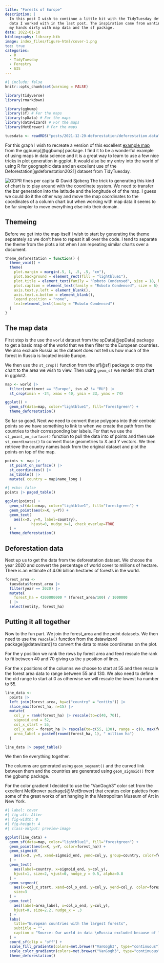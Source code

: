 ```yaml
---
title: "Forests of Europe"
description: |
  In this post I wish to continue a little bit with the TidyTuesday deforestation
  data I worked with in the last post. The inspiration came from wanting to get 
  my hands dirty with map data and the sf package.
date: 2022-01-10
bibliography: library.bib
image: index_files/figure-html/cover-1.png
toc: true
categories:
  - R
  - TidyTuesday
  - Forestry
  - GIS
---
```


```r
#| include: false
knitr::opts_chunk$set(warning = FALSE)

library(tidyverse)
library(rmarkdown)

library(ggbump)
library(sf) # For the maps
library(spData) # For the maps
library(datawizard) # For the maps
library(MetBrewer) # For the maps

tuesdata <- readRDS("posts/2021-12-20-deforestation/deforestation.data")
```

For this graph I wish to recreate a version of this excellent [example
map](https://github.com/davidsjoberg/ggbump#sigmoid-curves-examples) from the
ggbump[@ggbump] package. I find it to be a wonderful example of using maps in
data science and it is a great way to learn to use a few nice tricks in plot
generation in ggplot. It would also be my entry into the world of using R for
geographic data and an excellent use of the Deforestation[@deforestation2021]
dataset from TidyTuesday.

![GDPR fines per capita © David Sjoberg](ranking_gdpr.png) The trick to
generating this kind of chart is to play around with the coordinate system. We
need to transfer the bar generation into the latitude and the longitude of of
the map. I guess we could do it the other way and move the map coordinates to
the coordinates of a column chart but when working with map data it seems to be
far simpler to move everything else into their domain.

## Themeing

Before we get into the map itself I wish to start by generating the theme
separately so we don't have to repeat it all over the code. I tend to separate
the theme from the plots a lot when I am repeating similar charts over a
document.

```r
theme_deforestation = function() {
  theme_void() +
  theme(
    plot.margin = margin(.5, 1, .5, .5, "cm"),
    plot.background = element_rect(fill = "lightblue1"),
    plot.title = element_text(family = "Roboto Condensed", size = 18, hjust=0.5),
    plot.caption = element_text(family = "Roboto Condensed", size = 6),
    axis.text.y.left = element_blank(),
    axis.text.x.bottom = element_blank(),
    legend.position = "none",
    text=element_text(family = "Roboto Condensed")
  )
}
```

## The map data

First step is the use the `world` dataset from the spData[@spData] package to
get a basic map of the world that we then filter to the European countries. We
also exclude Russia as the dataset does not tell us how much of the forest in
Russia is located inside Europe.

We then use the `st_crop()` function from the sf[@sf] package to crop the chart
to the area we wish to view. Then using `geom_sf` we render this chart in
ggplot2.

```r

map <- world |> 
  filter(continent == "Europe", iso_a2 != "RU") |> 
  st_crop(xmin = -24, xmax = 40, ymin = 33, ymax = 74)

ggplot() +
  geom_sf(data=map, color="lightblue1", fill="forestgreen") +
  theme_deforestation()
```

So far so good. Next we need to convert those polygons into their centroid
points so we have something to link to when we create the path from the
countries to their corresponding bar labels. For that we use the
`st_point_on_surface()` function to pull the data into sf points and then use
`st_coordinates()` to convert those geometries to X and Y vectors. We then
retrieve the country names back from the original dataset and plot the points
on top of the map.

```r
points <- map |> 
  st_point_on_surface() |> 
  st_coordinates() |> 
  as_tibble() |> 
  mutate( country = map$name_long )
```

```r
#| echo: false
points |> paged_table()
```

```r
ggplot(points) +
  geom_sf(data=map, color="lightblue1", fill="forestgreen") +
  geom_point(aes(x=X, y=Y)) +
  geom_text(
    aes(x=X, y=Y, label=country), 
            hjust=0, nudge_x=1, check_overlap=TRUE
  ) +
  theme_deforestation()
```

## Deforestation data

Next up us to get the data from the deforestation dataset. We choose the year
2020 and convert the percentage of world cover to millions of hectare. There is
an estimate of 4.06 billion hectares of forests in the world.

```r
forest_area <- 
  tuesdata$forest_area |> 
  filter(year == 2020) |> 
  mutate(
    forest_ha = 4200000000 * (forest_area/100) / 1000000
  ) |> 
  select(entity, forest_ha)
```

## Putting it all together

Now to the fun part. We join the forest_area and the point datasets. We then
need to use the `rescale()` function from the datawizard package[@datawizard]
to convert the data to make coordinates on the plot.

For the y position we rank the rows by forest area and feed rescale the rank to
fit between 40 and 70 giving us the y position of lines.

For the x positions of the columns we choose to start at 55 and then rescale
the forest area data to range between 55 and 130. We also need to define the
old range to start at 0 as otherwise we will rescale the lowest ha number to
55.

```r
line_data <-
  points |> 
  left_join(forest_area, by=c("country" = "entity")) |> 
  slice_max(forest_ha, n=15) |> 
  mutate(
    col_y = rank(forest_ha) |> rescale(to=c(40, 70)),
    sigmoid_end = 52,
    col_x_start = 55,
    col_x_end = forest_ha |> rescale(to=c(55, 130), range = c(0, max(forest_ha))),
    area_label = paste0(round(forest_ha, 1), " million ha")
  )
```

```r
line_data |> paged_table()
```

We then tie everything together.

The columns are generated using `geom_segment()` and the curved link between
them and the countries are generated using `geom_sigmoid()` from the ggbump
package.

For the color gradient I decided to use the "VanGogh3" color set from the
excellent MetBrewer package[@MetBrewer] that creates color palettes from some
of the great works of art hanging in the Metropolitan Museum of Art in New
York.

```r
#| label: cover
#| fig-alt: Alter
#| fig-width: 8
#| fig-height: 4
#| class-output: preview-image

ggplot(line_data) +
  geom_sf(data=map, color="lightblue1", fill="forestgreen") +
  geom_point(aes(x=X, y=Y, color=forest_ha)) +
  geom_sigmoid(
    aes(x=X, y=Y, xend=sigmoid_end, yend=col_y, group=country, color=forest_ha)
  ) +
  geom_text(
    aes(label=country, x=sigmoid_end, y=col_y), 
    hjust=1, size=2, vjust=0, nudge_y = 0.5, alpha=0.8
  ) +
  geom_segment(
    aes(x=col_x_start, xend=col_x_end, y=col_y, yend=col_y, color=forest_ha), 
    size=3
  ) +
  geom_text(
    aes(label=area_label, x=col_x_end, y=col_y), 
    hjust=0, size=2.2, nudge_x = .3
  ) +
  labs(
    title="European countries with the largest forests",
    subtitle = "",
    caption = "Source: Our world in data \nRussia excluded because of lack of fine grained data"
  ) +
  coord_sf(clip = "off") +
  scale_fill_gradientn(colors=met.brewer("VanGogh3", type="continuous")) +
  scale_color_gradientn(colors=met.brewer("VanGogh3", type="continuous")) +
  theme_deforestation()
```
